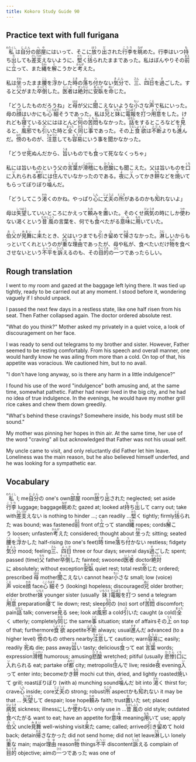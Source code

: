 ```yaml
---
title: Kokoro Study Guide 90
---
```


## Practice text with full furigana

<p>
<ruby><rb>私</rb><rt>わたくし</rt></ruby>は<ruby><rb>自分</rb><rt>じぶん</rt></ruby>の<ruby><rb>部屋</rb><rt>へや</rt></ruby>にはいって、そこに<ruby><rb>放</rb><rt>ほう</rt></ruby>り<ruby><rb>出</rb><rt>だ</rt></ruby>された<ruby><rb>行李</rb><rt>こうり</rt></ruby>を<ruby><rb>眺</rb><rt>なが</rt></ruby>めた。行李はいつ<ruby><rb>持</rb><rt>も</rt></ruby>ち<ruby><rb>出</rb><rt>だ</rt></ruby>しても<ruby><rb>差支</rb><rt>さしつか</rt></ruby>えないように、<ruby><rb>堅</rb><rt>かた</rt></ruby>く<ruby><rb>括</rb><rt>くく</rt></ruby>られたままであった。私はぼんやりその<ruby><rb>前</rb><rt>まえ</rt></ruby>に<ruby><rb>立</rb><rt>た</rt></ruby>って、また<ruby><rb>縄</rb><rt>なわ</rt></ruby>を<ruby><rb>解</rb><rt>と</rt></ruby>こうかと<ruby><rb>考</rb><rt>かんが</rt></ruby>えた。
</p>

<p>
私は<ruby><rb>坐</rb><rt>すわ</rt></ruby>ったまま<ruby><rb>腰</rb><rt>こし</rt></ruby>を<ruby><rb>浮</rb><rt>う</rt></ruby>かした<ruby><rb>時</rb><rt>とき</rt></ruby>の<ruby><rb>落</rb><rt>お</rt></ruby>ち<ruby><rb>付</rb><rt>つ</rt></ruby>かない<ruby><rb>気分</rb><rt>きぶん</rt></ruby>で、<ruby><rb>三</rb><rt>さん</rt></ruby>、<ruby><rb>四日</rb><rt>よっか</rt></ruby>を<ruby><rb>過</rb><rt>す</rt></ruby>ごした。すると<ruby><rb>父</rb><rt>ちち</rt></ruby>がまた<ruby><rb>卒倒</rb><rt>そっとう</rt></ruby>した。<ruby><rb>医者</rb><rt>いしゃ</rt></ruby>は<ruby><rb>絶対</rb><rt>ぜったい</rt></ruby>に<ruby><rb>安臥</rb><rt>あんが</rt></ruby>を<ruby><rb>命</rb><rt>めい</rt></ruby>じた。
</p>

<p>
「どうしたものだろうね」と<ruby><rb>母</rb><rt>はは</rt></ruby>が父に<ruby><rb>聞</rb><rt>き</rt></ruby>こえないような<ruby><rb>小</rb><rt>ちい</rt></ruby>さな<ruby><rb>声</rb><rt>こえ</rt></ruby>で私にいった。母の<ruby><rb>顔</rb><rt>かお</rt></ruby>はいかにも<ruby><rb>心細</rb><rt>こころぼそ</rt></ruby>そうであった。私は<ruby><rb>兄</rb><rt>あに</rt></ruby>と<ruby><rb>妹</rb><rt>いもと</rt></ruby>に<ruby><rb>電報</rb><rt>でんぽう</rt></ruby>を<ruby><rb>打</rb><rt>う</rt></ruby>つ<ruby><rb>用意</rb><rt>ようい</rt></ruby>をした。けれども<ruby><rb>寝</rb><rt>ね</rt></ruby>ている父にはほとんど<ruby><rb>何</rb><rt>なん</rt></ruby>の<ruby><rb>苦悶</rb><rt>くもん</rt></ruby>もなかった。<ruby><rb>話</rb><rt>はなし</rt></ruby>をするところなどを<ruby><rb>見</rb><rt>み</rt></ruby>ると、<ruby><rb>風邪</rb><rt>かぜ</rt></ruby>でも<ruby><rb>引</rb><rt>ひ</rt></ruby>いた時と<ruby><rb>全</rb><rt>まった</rt></ruby>く<ruby><rb>同</rb><rt>おな</rt></ruby>じ<ruby><rb>事</rb><rt>こと</rt></ruby>であった。その<ruby><rb>上</rb><rt>うえ</rt></ruby><ruby><rb>食欲</rb><rt>しょくよく</rt></ruby>は<ruby><rb>不断</rb><rt>ふだん</rt></ruby>よりも<ruby><rb>進</rb><rt>すす</rt></ruby>んだ。<ruby><rb>傍</rb><rt>はた</rt></ruby>のものが、<ruby><rb>注意</rb><rt>ちゅうい</rt></ruby>しても<ruby><rb>容易</rb><rt>ようい</rt></ruby>にいう事を聞かなかった。
</p>

<p>
「どうせ<ruby><rb>死</rb><rt>し</rt></ruby>ぬんだから、<ruby><rb>旨</rb><rt>うま</rt></ruby>いものでも<ruby><rb>食</rb><rt>く</rt></ruby>って死ななくっちゃ」
</p>

<p>
私には旨いものという父の<ruby><rb>言葉</rb><rt>ことば</rt></ruby>が<ruby><rb>滑稽</rb><rt>こっけい</rt></ruby>にも<ruby><rb>悲酸</rb><rt>ひさん</rt></ruby>にも聞こえた。父は旨いものを<ruby><rb>口</rb><rt>くち</rt></ruby>に<ruby><rb>入</rb><rt>い</rt></ruby>れられる<ruby><rb>都</rb><rt>みやこ</rt></ruby>には<ruby><rb>住</rb><rt>す</rt></ruby>んでいなかったのである。<ruby><rb>夜</rb><rt>よ</rt></ruby>に<ruby><rb>入</rb><rt>い</rt></ruby>ってかき<ruby><rb>餅</rb><rt>もち</rt></ruby>などを<ruby><rb>焼</rb><rt>や</rt></ruby>いてもらってぼりぼり<ruby><rb>噛</rb><rt>か</rt></ruby>んだ。
</p>

<p>
「どうしてこう<ruby><rb>渇</rb><rt>かわ</rt></ruby>くのかね。やっぱり<ruby><rb>心</rb><rt>しん</rt></ruby>に<ruby><rb>丈夫</rb><rt>じょうぶ</rt></ruby>の<ruby><rb>所</rb><rt>ところ</rt></ruby>があるのかも<ruby><rb>知</rb><rt>し</rt></ruby>れないよ」
</p>

<p>
母は<ruby><rb>失望</rb><rt>しつぼう</rt></ruby>していいところにかえって<ruby><rb>頼</rb><rt>たの</rt></ruby>みを<ruby><rb>置</rb><rt>お</rt></ruby>いた。そのくせ<ruby><rb>病気</rb><rt>びょうき</rt></ruby>の時にしか<ruby><rb>使</rb><rt>つか</rt></ruby>わない渇くという<ruby><rb>昔風</rb><rt>むかしふう</rt></ruby>の言葉を、何でも<ruby><rb>食</rb><rt>た</rt></ruby>べたがる<ruby><rb>意味</rb><rt>いみ</rt></ruby>に<ruby><rb>用</rb><rt>もち</rt></ruby>いていた。
</p>

<p>
<ruby><rb>伯父</rb><rt>おじ</rt></ruby>が<ruby><rb>見舞</rb><rt>みまい</rt></ruby>に<ruby><rb>来</rb><rt>き</rt></ruby>たとき、父はいつまでも<ruby><rb>引</rb><rt>ひ</rt></ruby>き<ruby><rb>留</rb><rt>と</rt></ruby>めて<ruby><rb>帰</rb><rt>かえ</rt></ruby>さなかった。<ruby><rb>淋</rb><rt>さむ</rt></ruby>しいからもっといてくれというのが<ruby><rb>重</rb><rt>おも</rt></ruby>な<ruby><rb>理由</rb><rt>りゆ</rt></ruby>であったが、母や私が、食べたいだけ<ruby><rb>物</rb><rt>もの</rt></ruby>を食べさせないという<ruby><rb>不平</rb><rt>ふへい</rt></ruby>を<ruby><rb>訴</rb><rt>うった</rt></ruby>えるのも、その<ruby><rb>目的</rb><rt>もくてき</rt></ruby>の<ruby><rb>一</rb><rt>ひと</rt></ruby>つであったらしい。
</p>


## Rough translation

I went to my room and gazed at the baggage left lying there. It was tied up tightly, ready to be carried out at any moment. I stood before it, wondering vaguely if I should unpack.

I passed the next few days in a restless state, like one half risen from his seat. Then Father collapsed again. The doctor ordered absolute rest.

"What do you think?" Mother asked my privately in a quiet voice, a look of discouragement on her face.

I was ready to send out telegrams to my brother and sister. However, Father seemed to be resting comfortably. From his speech and overall manner, one would hardly know he was ailing from more than a cold. On top of that, his appetite was voracious. We cautioned him, but to no avail.

"I don't have long anyway, so is there any harm in a little indulgence?"

I found his use of the word "indulgence" both amusing and, at the same time, somewhat pathetic. Father had never lived in the big city, and he had no idea of true indulgence. In the evenings, he would have my mother grill rice cakes and chew them down greedily.

"What's behind these cravings? Somewhere inside, his body must still be sound."

My mother was pinning her hopes in thin air. At the same time, her use of the word "craving" all but acknowledged that Father was not his usual self.

My uncle came to visit, and only reluctantly did Father let him leave. Loneliness was the main reason, but he also believed himself underfed, and he was looking for a sympathetic ear.  


## Vocabulary

<p>
<span class="vocabstudy"><ruby><rb>私</rb><rt>わたくし</rt></ruby>&nbsp;I; me</span><span class="vocabstudy"><ruby><rb>自分</rb><rt>じぶん</rt></ruby>の&nbsp;one's own</span><span class="vocabstudy"><ruby><rb>部屋</rb><rt>へや</rt></ruby>&nbsp;room</span><span class="vocabstudy"><ruby><rb>放</rb><rt>ほう</rt></ruby>り<ruby><rb>出</rb><rt>だ</rt></ruby>された&nbsp;neglected; set aside</span><span class="vocabstudy"><ruby><rb>行李</rb><rt>こうり</rt></ruby>&nbsp;luggage; baggage</span><span class="vocabstudy"><ruby><rb>眺</rb><rt>なが</rt></ruby>めた&nbsp;gazed at; looked at</span><span class="vocabstudy"><ruby><rb>持</rb><rt>も</rt></ruby>ち<ruby><rb>出</rb><rt>だ</rt></ruby>して&nbsp;carry out; take with</span><span class="vocabstudy"><ruby><rb>差支</rb><rt>さしつか</rt></ruby>えない&nbsp;is nothing to hinder ...; can readily ...</span><span class="vocabstudy"><ruby><rb>堅</rb><rt>かた</rt></ruby>く&nbsp;tightly; firmly</span><span class="vocabstudy"><ruby><rb>括</rb><rt>くく</rt></ruby>られた&nbsp;was bound; was fastened</span><span class="vocabstudy"><ruby><rb>前</rb><rt>まえ</rt></ruby>&nbsp;front of</span><span class="vocabstudy"><ruby><rb>立</rb><rt>た</rt></ruby>って&nbsp;stand</span><span class="vocabstudy"><ruby><rb>縄</rb><rt>なわ</rt></ruby>&nbsp;ropes; cords</span><span class="vocabstudy"><ruby><rb>解</rb><rt>と</rt></ruby>こう&nbsp;loosen; unfasten</span><span class="vocabstudy"><ruby><rb>考</rb><rt>かんが</rt></ruby>えた&nbsp;considered; thought about</span>
<span class="vocabstudy"><ruby><rb>坐</rb><rt>すわ</rt></ruby>った&nbsp;sitting; seated</span><span class="vocabstudy"><ruby><rb>腰</rb><rt>こし</rt></ruby>を<ruby><rb>浮</rb><rt>う</rt></ruby>かした&nbsp;half-rising (to one's feet)</span><span class="vocabstudy"><ruby><rb>時</rb><rt>とき</rt></ruby>&nbsp;time</span><span class="vocabstudy"><ruby><rb>落</rb><rt>お</rt></ruby>ち<ruby><rb>付</rb><rt>つ</rt></ruby>かない&nbsp;restless; fidgety</span><span class="vocabstudy"><ruby><rb>気分</rb><rt>きぶん</rt></ruby>&nbsp;mood; feeling</span><span class="vocabstudy"><ruby><rb>三</rb><rt>さん</rt></ruby>、<ruby><rb>四日</rb><rt>よっか</rt></ruby>&nbsp;three or four days; several days</span><span class="vocabstudy"><ruby><rb>過</rb><rt>す</rt></ruby>ごした&nbsp;spent; passed (time)</span><span class="vocabstudy"><ruby><rb>父</rb><rt>ちち</rt></ruby>&nbsp;father</span><span class="vocabstudy"><ruby><rb>卒倒</rb><rt>そっとう</rt></ruby>した&nbsp;fainted; swooned</span><span class="vocabstudy"><ruby><rb>医者</rb><rt>いしゃ</rt></ruby>&nbsp;doctor</span><span class="vocabstudy"><ruby><rb>絶対</rb><rt>ぜったい</rt></ruby>に&nbsp;absolutely; without exception</span><span class="vocabstudy"><ruby><rb>安臥</rb><rt>あんが</rt></ruby>&nbsp;quiet rest; total rest</span><span class="vocabstudy"><ruby><rb>命</rb><rt>めい</rt></ruby>じた&nbsp;ordered; prescribed</span>
<span class="vocabstudy"><ruby><rb>母</rb><rt>はは</rt></ruby>&nbsp;mother</span><span class="vocabstudy"><ruby><rb>聞</rb><rt>き</rt></ruby>こえない&nbsp;cannot hear</span><span class="vocabstudy"><ruby><rb>小</rb><rt>ちい</rt></ruby>さな&nbsp;small; low (voice)</span><span class="vocabstudy"><ruby><rb>声</rb><rt>こえ</rt></ruby>&nbsp;voice</span><span class="vocabstudy"><ruby><rb>顔</rb><rt>かお</rt></ruby>&nbsp;face</span><span class="vocabstudy"><ruby><rb>心細</rb><rt>こころぼそ</rt></ruby>そう&nbsp;(looking) hopeless; discouraged</span><span class="vocabstudy"><ruby><rb>兄</rb><rt>あに</rt></ruby>&nbsp;older brother; elder brother</span><span class="vocabstudy"><ruby><rb>妹</rb><rt>いもと</rt></ruby>&nbsp;younger sister (usually <ruby><rb>妹</rb><rt>いもうと</rt></ruby>)</span><span class="vocabstudy"><ruby><rb>電報</rb><rt>でんぽう</rt></ruby>を<ruby><rb>打</rb><rt>う</rt></ruby>つ&nbsp;send a telegram</span><span class="vocabstudy"><ruby><rb>用意</rb><rt>ようい</rt></ruby>&nbsp;preparation</span><span class="vocabstudy"><ruby><rb>寝</rb><rt>ね</rt></ruby>て&nbsp;lie down; rest; sleep</span><span class="vocabstudy"><ruby><rb>何</rb><rt>なん</rt></ruby>の&nbsp;(no) sort of</span><span class="vocabstudy"><ruby><rb>苦悶</rb><rt>くもん</rt></ruby>&nbsp;discomfort; pain</span><span class="vocabstudy"><ruby><rb>話</rb><rt>はなし</rt></ruby>&nbsp;talk; converse</span><span class="vocabstudy"><ruby><rb>見</rb><rt>み</rt></ruby>る&nbsp;see; look at</span><span class="vocabstudy"><ruby><rb>風邪</rb><rt>かぜ</rt></ruby>&nbsp;a cold</span><span class="vocabstudy"><ruby><rb>引</rb><rt>ひ</rt></ruby>いた&nbsp;caught (a cold)</span><span class="vocabstudy"><ruby><rb>全</rb><rt>まった</rt></ruby>く&nbsp;utterly; completely</span><span class="vocabstudy"><ruby><rb>同</rb><rt>おな</rt></ruby>じ&nbsp;the same</span><span class="vocabstudy"><ruby><rb>事</rb><rt>こと</rt></ruby>&nbsp;situation; state of affairs</span><span class="vocabstudy">その<ruby><rb>上</rb><rt>うえ</rt></ruby>&nbsp;on top of that; furthermore</span><span class="vocabstudy"><ruby><rb>食欲</rb><rt>しょくよく</rt></ruby>&nbsp;appetite</span><span class="vocabstudy"><ruby><rb>不断</rb><rt>ふだん</rt></ruby>&nbsp;always; usual</span><span class="vocabstudy"><ruby><rb>進</rb><rt>すす</rt></ruby>んだ&nbsp;advanced (to a higher level) </span><span class="vocabstudy"><ruby><rb>傍</rb><rt>はた</rt></ruby>のもの&nbsp;others nearby</span><span class="vocabstudy"><ruby><rb>注意</rb><rt>ちゅうい</rt></ruby>して&nbsp;caution; warn</span><span class="vocabstudy"><ruby><rb>容易</rb><rt>ようい</rt></ruby>に&nbsp;easily; readily</span>
<span class="vocabstudy"><ruby><rb>死</rb><rt>し</rt></ruby>ぬ&nbsp;die; pass away</span><span class="vocabstudy"><ruby><rb>旨</rb><rt>うま</rt></ruby>い&nbsp;tasty; delicious</span><span class="vocabstudy"><ruby><rb>食</rb><rt>く</rt></ruby>って&nbsp;eat</span>
<span class="vocabstudy"><ruby><rb>言葉</rb><rt>ことば</rt></ruby>&nbsp;words; expression</span><span class="vocabstudy"><ruby><rb>滑稽</rb><rt>こっけい</rt></ruby>&nbsp;humorous; amusing</span><span class="vocabstudy"><ruby><rb>悲酸</rb><rt>ひさん</rt></ruby>&nbsp;wretched; pitiful (usually <ruby><rb>悲惨</rb><rt>ひさん</rt></ruby>)</span><span class="vocabstudy"><ruby><rb>口</rb><rt>くち</rt></ruby>に<ruby><rb>入</rb><rt>い</rt></ruby>れられる&nbsp;eat; partake of</span><span class="vocabstudy"><ruby><rb>都</rb><rt>みやこ</rt></ruby>&nbsp;city; metropolis</span><span class="vocabstudy"><ruby><rb>住</rb><rt>す</rt></ruby>んで&nbsp;live; reside</span><span class="vocabstudy"><ruby><rb>夜</rb><rt>よ</rt></ruby>&nbsp;evening</span><span class="vocabstudy"><ruby><rb>入</rb><rt>い</rt></ruby>って&nbsp;enter into; become</span><span class="vocabstudy">かき<ruby><rb>餅</rb><rt>もち</rt></ruby>&nbsp;mochi cut thin, dried, and lightly roasted</span><span class="vocabstudy"><ruby><rb>焼</rb><rt>や</rt></ruby>いて&nbsp;grill; roast</span><span class="vocabstudy">ぼりぼり&nbsp;(with a) munching sound</span><span class="vocabstudy"><ruby><rb>噛</rb><rt>か</rt></ruby>んだ&nbsp;bit into</span>
<span class="vocabstudy"><ruby><rb>渇</rb><rt>かわ</rt></ruby>く&nbsp;thirst for; crave</span><span class="vocabstudy"><ruby><rb>心</rb><rt>しん</rt></ruby>&nbsp;inside; core</span><span class="vocabstudy"><ruby><rb>丈夫</rb><rt>じょうぶ</rt></ruby>の&nbsp;strong; robust</span><span class="vocabstudy"><ruby><rb>所</rb><rt>ところ</rt></ruby>&nbsp;aspect</span><span class="vocabstudy">かも<ruby><rb>知</rb><rt>し</rt></ruby>れない&nbsp;it may be that ...</span>
<span class="vocabstudy"><ruby><rb>失望</rb><rt>しつぼう</rt></ruby>して&nbsp;despair; lose hope</span><span class="vocabstudy"><ruby><rb>頼</rb><rt>たの</rt></ruby>み&nbsp;faith; trust</span><span class="vocabstudy"><ruby><rb>置</rb><rt>お</rt></ruby>いた&nbsp;set; placed</span><span class="vocabstudy"><ruby><rb>病気</rb><rt>びょうき</rt></ruby>&nbsp;sickness; illness</span><span class="vocabstudy">にしか<ruby><rb>使</rb><rt>つか</rt></ruby>わない&nbsp;only use in ...</span><span class="vocabstudy"><ruby><rb>昔風</rb><rt>むかしふう</rt></ruby>の&nbsp;old style; outdated</span><span class="vocabstudy"><ruby><rb>食</rb><rt>た</rt></ruby>べたがる&nbsp;want to eat; have an appetite for</span><span class="vocabstudy"><ruby><rb>意味</rb><rt>いみ</rt></ruby>&nbsp;meaning</span><span class="vocabstudy"><ruby><rb>用</rb><rt>もち</rt></ruby>いて&nbsp;use; apply</span>
<span class="vocabstudy"><ruby><rb>伯父</rb><rt>おじ</rt></ruby>&nbsp;uncle</span><span class="vocabstudy"><ruby><rb>見舞</rb><rt>みまい</rt></ruby>&nbsp;well-wishing visit</span><span class="vocabstudy"><ruby><rb>来</rb><rt>き</rt></ruby>た&nbsp;came; called; arrived</span><span class="vocabstudy"><ruby><rb>引</rb><rt>ひ</rt></ruby>き<ruby><rb>留</rb><rt>と</rt></ruby>めて&nbsp;hold back; detain</span><span class="vocabstudy"><ruby><rb>帰</rb><rt>かえ</rt></ruby>さなかった&nbsp;did not send home; did not let leave</span><span class="vocabstudy"><ruby><rb>淋</rb><rt>さむ</rt></ruby>しい&nbsp;lonely</span><span class="vocabstudy"><ruby><rb>重</rb><rt>おも</rt></ruby>な&nbsp;main; major</span><span class="vocabstudy"><ruby><rb>理由</rb><rt>りゆ</rt></ruby>&nbsp;reason</span><span class="vocabstudy"><ruby><rb>物</rb><rt>もの</rt></ruby>&nbsp;things</span><span class="vocabstudy"><ruby><rb>不平</rb><rt>ふへい</rt></ruby>&nbsp;discontent</span><span class="vocabstudy"><ruby><rb>訴</rb><rt>うった</rt></ruby>える&nbsp;complain of</span><span class="vocabstudy"><ruby><rb>目的</rb><rt>もくてき</rt></ruby>&nbsp;objective; aim</span><span class="vocabstudy">の<ruby><rb>一</rb><rt>ひと</rt></ruby>つであった&nbsp;was one of</span>
</p>
